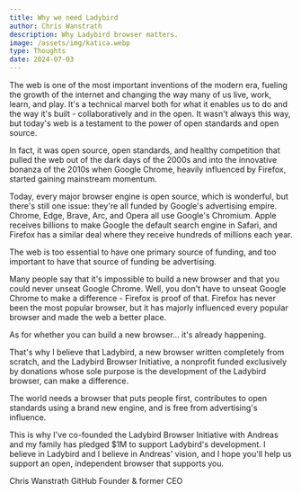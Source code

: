 ```yaml
---
title: Why we need Ladybird
author: Chris Wanstrath
description: Why Ladybird browser matters.
image: /assets/img/katica.webp
type: Thoughts
date: 2024-07-03
---
```


The web is one of the most important inventions of the modern era, fueling the growth of the internet and changing the way many of us live, work, learn, and play. It's a technical marvel both for what it enables us to do and the way it's built - collaboratively and in the open. It wasn't always this way, but today's web is a testament to the power of open standards and open source.

In fact, it was open source, open standards, and healthy competition that pulled the web out of the dark days of the 2000s and into the innovative bonanza of the 2010s when Google Chrome, heavily influenced by Firefox, started gaining mainstream momentum.

Today, every major browser engine is open source, which is wonderful, but there's still one issue: they're all funded by Google's advertising empire. Chrome, Edge, Brave, Arc, and Opera all use Google's Chromium. Apple receives billions to make Google the default search engine in Safari, and Firefox has a similar deal where they receive hundreds of millions each year.

The web is too essential to have one primary source of funding, and too important to have that source of funding be advertising.

Many people say that it's impossible to build a new browser and that you could never unseat Google Chrome. Well, you don't have to unseat Google Chrome to make a difference - Firefox is proof of that. Firefox has never been the most popular browser, but it has majorly influenced every popular browser and made the web a better place.

As for whether you can build a new browser... it's already happening.

That's why I believe that Ladybird, a new browser written completely from scratch, and the Ladybird Browser Initiative, a nonprofit funded exclusively by donations whose sole purpose is the development of the Ladybird browser, can make a difference.

The world needs a browser that puts people first, contributes to open standards using a brand new engine, and is free from advertising's influence.

This is why I've co-founded the Ladybird Browser Initiative with Andreas and my family has pledged $1M to support Ladybird's development. I believe in Ladybird and I believe in Andreas' vision, and I hope you'll help us support an open, independent browser that supports you.

Chris Wanstrath
GitHub Founder & former CEO

